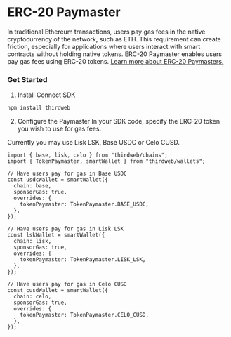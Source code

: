 

# ERC-20 Paymaster

In traditional Ethereum transactions, users pay gas fees in the native cryptocurrency of the network, such as ETH. This requirement can create friction, especially for applications where users interact with smart contracts without holding native tokens. ERC-20 Paymaster enables users pay gas fees using ERC-20 tokens. [Learn more about ERC-20 Paymasters.](https://blog.thirdweb.com/account-abstraction-paymaster-pay-evm-gas-fees-with-usdt-usdc-or-any-other-erc-20-token/)

### Get Started


1. Install Connect SDK

```bash
npm install thirdweb
```

2. Configure the Paymaster In your SDK code, specify the ERC-20 token you wish to use for gas fees. 

Currently you may use Lisk LSK, Base USDC or Celo CUSD.


```tsx
import { base, lisk, celo } from "thirdweb/chains";
import { TokenPaymaster, smartWallet } from "thirdweb/wallets";

// Have users pay for gas in Base USDC
const usdcWallet = smartWallet({
  chain: base,
  sponsorGas: true,
  overrides: {
    tokenPaymaster: TokenPaymaster.BASE_USDC,
  },
});

// Have users pay for gas in Lisk LSK
const lskWallet = smartWallet({
  chain: lisk,
  sponsorGas: true,
  overrides: {
    tokenPaymaster: TokenPaymaster.LISK_LSK,
  },
});

// Have users pay for gas in Celo CUSD
const cusdWallet = smartWallet({
  chain: celo,
  sponsorGas: true,
  overrides: {
    tokenPaymaster: TokenPaymaster.CELO_CUSD,
  },
});
```